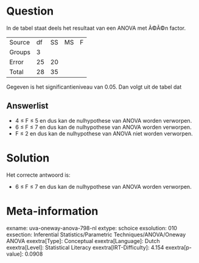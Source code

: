 Question
========

In de tabel staat deels het resultaat van een ANOVA met Ã©Ã©n factor.

  -------- ---- ---- ---- ---
  Source   df   SS   MS   F
  Groups   3               
  Error    25   20         
  Total    28   35         
  -------- ---- ---- ---- ---

Gegeven is het significantieniveau van 0.05. Dan volgt uit de tabel dat

Answerlist
----------

* 4 ≤ F ≤ 5 en dus kan de nulhypothese van ANOVA worden verworpen.
* 6 ≤ F ≤ 7 en dus kan de nulhypothese van ANOVA worden verworpen.
* F ≤ 2 en dus kan de nulhypothese van ANOVA niet worden verworpen.

Solution
========

Het correcte antwoord is: 

* 6 ≤ F ≤ 7 en dus kan de nulhypothese van ANOVA worden verworpen.

Meta-information
================
exname: uva-oneway-anova-798-nl
extype: schoice
exsolution: 010
exsection: Inferential Statistics/Parametric Techniques/ANOVA/Oneway ANOVA
exextra[Type]: Conceptual
exextra[Language]: Dutch
exextra[Level]: Statistical Literacy
exextra[IRT-Difficulty]: 4.154
exextra[p-value]: 0.0908
